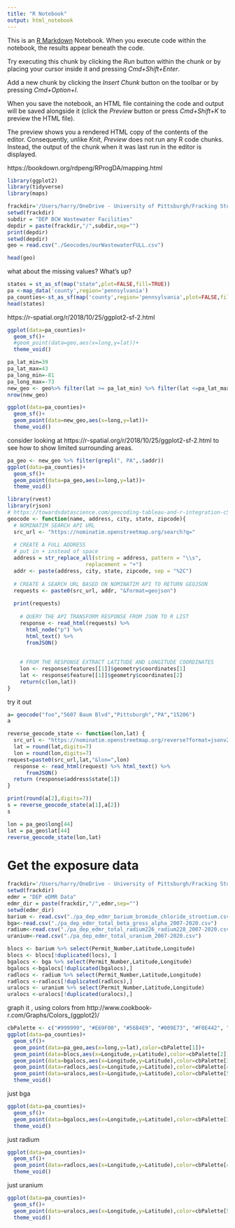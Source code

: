 ```yaml
---
title: "R Notebook"
output: html_notebook
---
```


This is an [R Markdown](http://rmarkdown.rstudio.com) Notebook. When you execute code within the notebook, the results appear beneath the code. 

Try executing this chunk by clicking the *Run* button within the chunk or by placing your cursor inside it and pressing *Cmd+Shift+Enter*. 


Add a new chunk by clicking the *Insert Chunk* button on the toolbar or by pressing *Cmd+Option+I*.

When you save the notebook, an HTML file containing the code and output will be saved alongside it (click the *Preview* button or press *Cmd+Shift+K* to preview the HTML file). 

The preview shows you a rendered HTML copy of the contents of the editor. Consequently, unlike *Knit*, *Preview* does not run any R code chunks. Instead, the output of the chunk when it was last run in the editor is displayed.

https://bookdown.org/rdpeng/RProgDA/mapping.html
```r
library(ggplot2)
library(tidyverse)
library(maps)
```

```r
frackdir='/Users/harry/OneDrive - University of Pittsburgh/Fracking Study Data'
setwd(frackdir)
subdir = "DEP BCW Wastewater Facilities"
depdir = paste(frackdir,"/",subdir,sep="")
print(depdir)
setwd(depdir)
geo = read.csv("./Geocodes/ourWastewaterFULL.csv")
```

```r
head(geo)
```


what about the missing values? What's up?
```r
states = st_as_sf(map("state",plot=FALSE,fill=TRUE))
pa <-map_data('county',region='pennsylvania')
pa_counties<-st_as_sf(map('county',region='pennsylvania',plot=FALSE,fill=TRUE))
head(states)
```
https://r-spatial.org/r/2018/10/25/ggplot2-sf-2.html

```r
ggplot(data=pa_counties)+
  geom_sf()+
  #geom_point(data=geo,aes(x=long,y=lat))+
  theme_void()
```
```r
pa_lat_min=39
pa_lat_max=43
pa_long_min=-81
pa_long_max=-73
new_geo <- geo%>% filter(lat >= pa_lat_min) %>% filter(lat <=pa_lat_max) %>% filter(long >=pa_long_min) %>% filter(long <=pa_long_max)
nrow(new_geo)
```

```r
ggplot(data=pa_counties)+
  geom_sf()+
  geom_point(data=new_geo,aes(x=long,y=lat))+
  theme_void()
```
consider looking at https://r-spatial.org/r/2018/10/25/ggplot2-sf-2.html to see how to show limited surrounding areas.
```r
pa_geo <- new_geo %>% filter(grepl(", PA",.$addr))
ggplot(data=pa_counties)+
  geom_sf()+
  geom_point(data=pa_geo,aes(x=long,y=lat))+
  theme_void()
```
```r
library(rvest)
library(rjson)
# https://towardsdatascience.com/geocoding-tableau-and-r-integration-c5b32dc0eda6
geocode <- function(name, address, city, state, zipcode){
  # NOMINATIM SEARCH API URL
  src_url <- "https://nominatim.openstreetmap.org/search?q="
  
  # CREATE A FULL ADDRESS
  # put in + instead of space
  address = str_replace_all(string = address, pattern = "\\s", 
                         replacement = "+")
  addr <- paste(address, city, state, zipcode, sep = "%2C")
  
  # CREATE A SEARCH URL BASED ON NOMINATIM API TO RETURN GEOJSON
  requests <- paste0(src_url, addr, "&format=geojson")
  
  print(requests)
    
    # QUERY THE API TRANSFORM RESPONSE FROM JSON TO R LIST
    response <- read_html(requests) %>%
      html_node("p") %>%
      html_text() %>%
      fromJSON()
    
    
    # FROM THE RESPONSE EXTRACT LATITUDE AND LONGITUDE COORDINATES
    lon <- response$features[[1]]$geometry$coordinates[1]
    lat <- response$feature[[1]]$geometry$coordinates[2]
    return(c(lon,lat))
}
```
try it out
```r
a= geocode("foo","5607 Baum Blvd","Pittsburgh","PA","15206")
a
```
```r
reverse_geocode_state <- function(lon,lat) {
  src_url <- "https://nominatim.openstreetmap.org/reverse?format=jsonv2&lat="
  lat = round(lat,digits=7)
  lon = round(lon,digits=7)
request=paste0(src_url,lat,"&lon=",lon)
  response <- read_html(request) %>% html_text() %>%
      fromJSON()
  return (response$address$state[1])
}
```
```r
print(round(a[2],digits=7))
s = reverse_geocode_state(a[1],a[2])
s
```
```r
lon = pa_geo$long[44]
lat = pa_geo$lat[44]
reverse_geocode_state(lon,lat)
```
# Get the exposure data

```r
frackdir='/Users/harry/OneDrive - University of Pittsburgh/Fracking Study Data'
setwd(frackdir)
edmr = "DEP eDMR Data"
edmr_dir = paste(frackdir,"/",edmr,sep="")
setwd(edmr_dir)
barium <- read.csv("./pa_dep_edmr_barium_bromide_chloride_strontium.csv")
bga<-read.csv("./pa_dep_edmr_total_beta_gross_alpha_2007-2020.csv")
radium<-read.csv("./pa_dep_edmr_total_radium226_radium228_2007-2020.csv")
uranium<-read.csv("./pa_dep_edmr_total_uranium_2007-2020.csv")
```
```r
blocs <- barium %>% select(Permit_Number,Latitude,Longitude)
blocs <- blocs[!duplicated(locs), ]
bgalocs <- bga %>% select(Permit_Number,Latitude,Longitude)
bgalocs <-bgalocs[!duplicated(bgalocs),]
radlocs <- radium %>% select(Permit_Number,Latitude,Longitude)
radlocs <-radlocs[!duplicated(radlocs),]
uralocs <- uranium %>% select(Permit_Number,Latitude,Longitude)
uralocs <-uralocs[!duplicated(uralocs),]
```

graph it , using colors from http://www.cookbook-r.com/Graphs/Colors_(ggplot2)/
```r
cbPalette <- c("#999999", "#E69F00", "#56B4E9", "#009E73", "#F0E442", "#0072B2", "#D55E00", "#CC79A7")
ggplot(data=pa_counties)+
  geom_sf()+
  geom_point(data=pa_geo,aes(x=long,y=lat),color=cbPalette[1])+
  geom_point(data=blocs,aes(x=Longitude,y=Latitude),color=cbPalette[2])+
  geom_point(data=bgalocs,aes(x=Longitude,y=Latitude),color=cbPalette[3])+
  geom_point(data=radlocs,aes(x=Longitude,y=Latitude),color=cbPalette[4])+
  geom_point(data=uralocs,aes(x=Longitude,y=Latitude),color=cbPalette[5])+
  theme_void()
```
just bga
```r
ggplot(data=pa_counties)+
  geom_sf()+
  geom_point(data=bgalocs,aes(x=Longitude,y=Latitude),color=cbPalette[3])+
  theme_void()
```
just radium
```r
ggplot(data=pa_counties)+
  geom_sf()+
  geom_point(data=radlocs,aes(x=Longitude,y=Latitude),color=cbPalette[4])+
  theme_void()
```
just uranium
```r
ggplot(data=pa_counties)+
  geom_sf()+
  geom_point(data=uralocs,aes(x=Longitude,y=Latitude),color=cbPalette[5])+
  theme_void()
```


